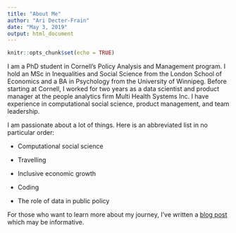 ```yaml
---
title: "About Me"
author: "Ari Decter-Frain"
date: "May 3, 2019"
output: html_document
---
```


```r
knitr::opts_chunk$set(echo = TRUE)
```

I am a PhD student in Cornell's Policy Analysis and Management program. I hold an MSc in Inequalities and Social Science from the London School of Economics and a BA in Psychology from the University of Winnipeg. Before starting at Cornell, I worked for two years as a data scientist and product manager at the people analytics firm Multi Health Systems Inc. I have experience in computational social science, product management, and team leadership. 

I am passionate about a lot of things. Here is an abbreviated list in no particular order:

* Computational social science

* Travelling

* Inclusive economic growth

* Coding

* The role of data in public policy


For those who want to learn more about my journey, I've written a [blog post](https://aridecterfrain.com/posts/ari-career-background/) which may be informative.